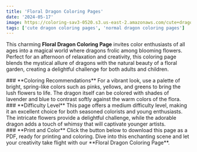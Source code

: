 ```yaml
---
title: 'Floral Dragon Coloring Pages'
date: '2024-05-17'
image: https://coloring-sav3-0520.s3.us-east-2.amazonaws.com/cute+dragon+with+flowers.webp
tags: ['cute dragon coloring pages', 'normal dragon coloring pages']
---
```


This charming **Floral Dragon Coloring Page** invites color enthusiasts of all ages into 
a magical world where dragons frolic among blooming flowers. Perfect for an afternoon 
of relaxation and creativity, this coloring page blends the mystical allure of dragons 
with the natural beauty of a floral garden, creating a delightful challenge for 
both adults and children.

<div style={{ marginTop: '20px' }}></div>
### **Coloring Recommendations**
For a vibrant look, use a palette of bright, spring-like colors such as pinks, yellows, 
and greens to bring the lush flowers to life. The dragon itself can be colored with shades 
of lavender and blue to contrast softly against the warm colors of the flora.

<div style={{ marginTop: '20px' }}></div>
### **Difficulty Level**
This page offers a medium difficulty level, making it an excellent choice for both seasoned 
colorists and young enthusiasts. The intricate flowers provide a delightful challenge, 
while the adorable dragon adds a touch of whimsy that will captivate younger artists.

<div style={{ marginTop: '20px' }}></div>
### **Print and Color**
Click the button below to download this page as a PDF, ready for printing and coloring. 
Dive into this enchanting scene and let your creativity take flight with our 
**Floral Dragon Coloring Page**.


